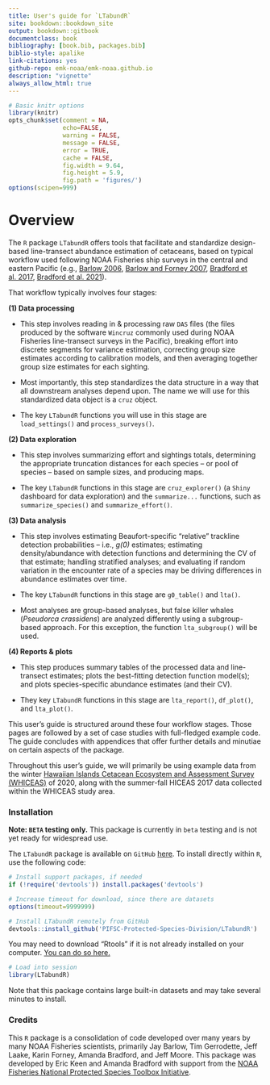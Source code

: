 ```yaml
--- 
title: User's guide for `LTabundR`
site: bookdown::bookdown_site
output: bookdown::gitbook
documentclass: book
bibliography: [book.bib, packages.bib]
biblio-style: apalike
link-citations: yes
github-repo: emk-noaa/emk-noaa.github.io
description: "vignette"
always_allow_html: true
---
```



```r
# Basic knitr options
library(knitr)
opts_chunk$set(comment = NA, 
               echo=FALSE,
               warning = FALSE, 
               message = FALSE, 
               error = TRUE, 
               cache = FALSE,
               fig.width = 9.64,
               fig.height = 5.9,
               fig.path = 'figures/')
options(scipen=999)

```


# Overview {-} 

The `R` package `LTabundR` offers tools that facilitate and standardize design-based line-transect abundance estimation of cetaceans, based on typical workflow used following NOAA Fisheries ship surveys in the central and eastern Pacific (e.g., [Barlow 2006](https://www.google.com/url?q=https://onlinelibrary.wiley.com/doi/10.1111/j.1748-7692.2006.00032.x&sa=D&source=docs&ust=1676392605333708&usg=AOvVaw07ERYd9m2kJg0LttBFVyil), [Barlow and Forney 2007](https://spo.nmfs.noaa.gov/content/abundance-and-population-density-cetaceans-california-current-ecosystem), [Bradford et al. 2017](https://spo.nmfs.noaa.gov/content/fishery-bulletin/abundance-estimates-cetaceans-line-transect-survey-within-us-hawaiian), [Bradford et al. 2021](https://repository.library.noaa.gov/view/noaa/29004)).

That workflow typically involves four stages: 

**(1) Data processing**  

- This step involves reading in & processing raw `DAS` files (the files produced by the software `Wincruz` commonly used during NOAA Fisheries line-transect surveys in the Pacific), breaking effort into discrete segments for variance estimation, correcting group size estimates according to calibration models, and then averaging together group size estimates for each sighting.  

- Most importantly, this step standardizes the data structure in a way that all downstream analyses depend upon. The name we will use for this standardized data object is a `cruz` object.

- The key `LTabundR` functions you will use in this stage are `load_settings()` and `process_surveys()`. 


**(2) Data exploration**

- This step involves summarizing effort and sightings totals, determining the appropriate truncation distances for each species -- or pool of species -- based on sample sizes, and producing maps.  

- The key `LTabundR` functions in this stage are `cruz_explorer()` (a `Shiny` dashboard for data exploration) and the `summarize...`  functions, such as `summarize_species()` and `summarize_effort()`.


**(3) Data analysis**

- This step involves estimating Beaufort-specific "relative" trackline detection probabilities -- i.e., *g(0)* estimates; estimating density/abundance with detection functions and determining the CV of that estimate; handling stratified analyses; and evaluating if random variation in the encounter rate of a species may be driving differences in abundance estimates over time.  

- The key `LTabundR` functions in this stage are `g0_table()` and `lta()`.  

- Most analyses are group-based analyses, but false killer whales (*Pseudorca crassidens*) are analyzed differently using a subgroup-based approach. For this exception, the function `lta_subgroup()` will be used.  


**(4) Reports & plots**

- This step produces summary tables of the processed data and line-transect estimates; plots the best-fitting detection function model(s); and plots species-specific abundance estimates (and their CV).  

- They key `LTabundR` functions in this stage are `lta_report()`, `df_plot()`, and `lta_plot()`. 
 
This user's guide is structured around these four workflow stages. Those pages are followed by a set of case studies with full-fledged example code. The guide concludes with appendices that offer further details and minutiae on certain aspects of the package. 

Throughout this user's guide, we will primarily be using example data from the winter [Hawaiian Islands Cetacean Ecosystem and Assessment Survey (WHICEAS)](https://repository.library.noaa.gov/view/noaa/47788) of 2020, along with the summer-fall HICEAS 2017 data collected within the WHICEAS study area. 

### Installation {-} 

**Note: `BETA` testing only.** This package is currently in `beta` testing and is not yet ready for widespread use.

The `LTabundR` package is available on `GitHub` [here](https://github.com/PIFSC-Protected-Species-Division/LTabundR).  To install directly within `R`, use the following code:  

```r
# Install support packages, if needed
if (!require('devtools')) install.packages('devtools')

# Increase timeout for download, since there are datasets
options(timeout=9999999)

# Install LTabundR remotely from GitHub
devtools::install_github('PIFSC-Protected-Species-Division/LTabundR')
```

You may need to download "Rtools" if it is not already installed on your computer. [You can do so here.](https://cran.r-project.org/bin/windows/Rtools/)  


```r
# Load into session
library(LTabundR)
```

Note that this package contains large built-in datasets and may take several minutes to install.

### Credits {-}  

This `R` package is a consolidation of code developed over many years by many NOAA Fisheries scientists, primarily Jay Barlow, Tim Gerrodette, Jeff Laake, Karin Forney, Amanda Bradford, and Jeff Moore. This package was developed by Eric Keen and Amanda Bradford with support from the [NOAA Fisheries National Protected Species Toolbox Initiative](https://www.fisheries.noaa.gov/national/population-assessments/national-protected-species-toolbox-initiative). 
 

